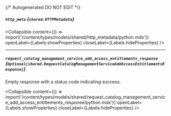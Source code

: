 {/* Autogenerated DO NOT EDIT  */}

##### `http_meta` *{`shared.HTTPMetadata`}*

<Collapsible content={() => import('/content/types/models/shared/http_metadata/python.mdx')} openLabel={Labels.showProperties} closeLabel={Labels.hideProperties} />


---
##### `request_catalog_management_service_add_access_entitlements_response` *{`Optional[shared.RequestCatalogManagementServiceAddAccessEntitlementsResponse]`}*
Empty response with a status code indicating success.

<Collapsible content={() => import('/content/types/models/shared/request_catalog_management_service_add_access_entitlements_response/python.mdx')} openLabel={Labels.showProperties} closeLabel={Labels.hideProperties} />



